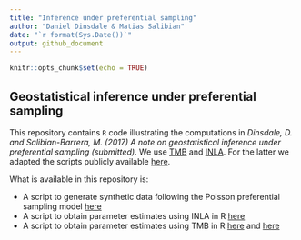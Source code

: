 ```yaml
---
title: "Inference under preferential sampling"
author: "Daniel Dinsdale & Matias Salibian"
date: "`r format(Sys.Date())`"
output: github_document
---
```



```r
knitr::opts_chunk$set(echo = TRUE)
```

## Geostatistical inference under preferential sampling

This repository contains `R` code illustrating the 
computations in *Dinsdale, D. and Salibian-Barrera, M. (2017) A note on geostatistical inference under preferential sampling (submitted)*. We use 
[TMB](https://github.com/kaskr/adcomp/wiki) and 
[INLA](http://www.r-inla.org/). For the latter we adapted the scripts 
publicly available [here](http://www.r-inla.org/examples/case-studies/diggle09/simulation1). 

What is available in this repository is:

* A script to generate synthetic data following the Poisson preferential sampling model [here](RFiles/dataExample.R)
* A script to obtain parameter estimates using INLA in R [here](RFiles/INLAExample.R)
* A script to obtain parameter estimates using TMB in R [here](RFiles/TMBExample.R) and [here](RFiles/TMBExample.cpp)


